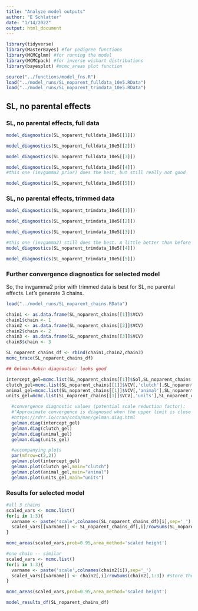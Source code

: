 ```yaml
---
title: "Analyze model outputs"
author: "E Schlatter"
date: "1/14/2022"
output: html_document
---
```


```r
library(tidyverse)
library(MasterBayes) #for pedigree functions
library(MCMCglmm) #for running the model
library(MCMCpack) #for inverse wishart distributions
library(bayesplot) #mcmc_areas plot function
```

```r
source("../functions/model_fns.R")
load("../model_runs/SL_noparent_fulldata_10e5.RData")
load("../model_runs/SL_noparent_trimdata_10e5.RData")
```

## SL, no parental effects

### SL, no parental effects, full data

```r
model_diagnostics(SL_noparent_fulldata_10e5[[1]])
```

```r
model_diagnostics(SL_noparent_fulldata_10e5[[2]])
```

```r
model_diagnostics(SL_noparent_fulldata_10e5[[3]])
```

```r
model_diagnostics(SL_noparent_fulldata_10e5[[4]])
#this one (invgamma2 prior) does the best, but still really not good
```

```r
model_diagnostics(SL_noparent_fulldata_10e5[[5]])
```

### SL, no parental effects, trimmed data

```r
model_diagnostics(SL_noparent_trimdata_10e5[[1]])
```

```r
model_diagnostics(SL_noparent_trimdata_10e5[[2]])
```

```r
model_diagnostics(SL_noparent_trimdata_10e5[[3]])
```

```r
#this one (invgamma2) still does the best. A little better than before --> reason to use the trimmed data
model_diagnostics(SL_noparent_trimdata_10e5[[4]])
```

```r
model_diagnostics(SL_noparent_trimdata_10e5[[5]])
```

### Further convergence diagnostics for selected model

So, the invgamma2 prior with trimmed data is best for SL, no parental effects. Let's generate 3 chains.

```r
load("../model_runs/SL_noparent_chains.RData")

chain1 <- as.data.frame(SL_noparent_chains[[1]]$VCV)
chain1$chain <- 1
chain2 <- as.data.frame(SL_noparent_chains[[2]]$VCV)
chain2$chain <- 2
chain3 <- as.data.frame(SL_noparent_chains[[3]]$VCV)
chain3$chain <- 3

SL_noparent_chains_df <- rbind(chain1,chain2,chain3)
mcmc_trace(SL_noparent_chains_df)

## Gelman-Rubin diagnostic: looks good

intercept_gel=mcmc.list(SL_noparent_chains[[1]]$Sol,SL_noparent_chains[[2]]$Sol,SL_noparent_chains[[3]]$Sol)
clutch_gel=mcmc.list(SL_noparent_chains[[1]]$VCV[,'clutch'],SL_noparent_chains[[2]]$VCV[,'clutch'],SL_noparent_chains[[3]]$VCV[,'clutch'])
animal_gel=mcmc.list(SL_noparent_chains[[1]]$VCV[,'animal'],SL_noparent_chains[[2]]$VCV[,'animal'],SL_noparent_chains[[3]]$VCV[,'animal'])
units_gel=mcmc.list(SL_noparent_chains[[1]]$VCV[,'units'],SL_noparent_chains[[2]]$VCV[,'units'],SL_noparent_chains[[3]]$VCV[,'units'])

  #convergence diagnostic values (potential scale reduction factor):
  #"Approximate convergence is diagnosed when the upper limit is close to 1"
  #https://rdrr.io/cran/coda/man/gelman.diag.html
  gelman.diag(intercept_gel)
  gelman.diag(clutch_gel)
  gelman.diag(animal_gel)
  gelman.diag(units_gel)

  #accompanying plots
  par(mfrow=c(2,2))
  gelman.plot(intercept_gel)
  gelman.plot(clutch_gel,main="clutch")
  gelman.plot(animal_gel,main="animal")
  gelman.plot(units_gel,main="units")

```

### Results for selected model

```r
#all 3 chains
scaled_vars <- mcmc.list()
for(i in 1:3){
  varname <- paste('scale',colnames(SL_noparent_chains_df)[i],sep='_')
  scaled_vars[[varname]] <- SL_noparent_chains_df[,i]/rowSums(SL_noparent_chains_df[,1:3]) #store them in a list
}

mcmc_areas(scaled_vars,prob=0.95,area_method='scaled height')

#one chain -- similar
scaled_vars <- mcmc.list()
for(i in 1:3){
  varname <- paste('scale',colnames(chain2[i]),sep='_')
  scaled_vars[[varname]] <- chain2[,i]/rowSums(chain2[,1:3]) #store them in a list
}

mcmc_areas(scaled_vars,prob=0.95,area_method='scaled height')

model_results_df(SL_noparent_chains_df)
```


